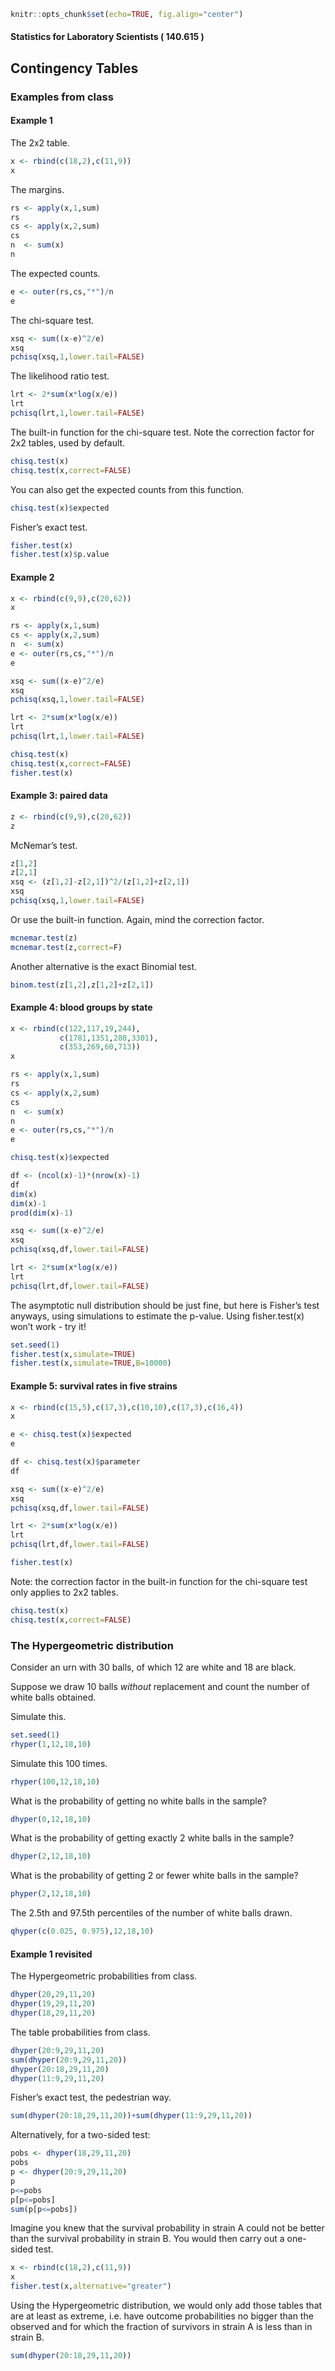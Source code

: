```r
knitr::opts_chunk$set(echo=TRUE, fig.align="center")
```

#### Statistics for Laboratory Scientists ( 140.615 )

## Contingency Tables

### Examples from class

#### Example 1

The 2x2 table.

```r
x <- rbind(c(18,2),c(11,9))
x
```

The margins.

```r
rs <- apply(x,1,sum) 
rs
cs <- apply(x,2,sum) 
cs
n  <- sum(x)
n
```

The expected counts.

```r
e <- outer(rs,cs,"*")/n
e
```

The chi-square test.

```r
xsq <- sum((x-e)^2/e) 
xsq
pchisq(xsq,1,lower.tail=FALSE) 
```

The likelihood ratio test.

```r
lrt <- 2*sum(x*log(x/e)) 
lrt
pchisq(lrt,1,lower.tail=FALSE)
```

The built-in function for the chi-square test. Note the correction factor for 2x2 tables, used by default.

```r
chisq.test(x)
chisq.test(x,correct=FALSE) 
```

You can also get the expected counts from this function.

```r
chisq.test(x)$expected
```

Fisher's exact test.

```r
fisher.test(x) 
fisher.test(x)$p.value
```

#### Example 2

```r
x <- rbind(c(9,9),c(20,62))
x

rs <- apply(x,1,sum) 
cs <- apply(x,2,sum) 
n  <- sum(x)
e <- outer(rs,cs,"*")/n
e

xsq <- sum((x-e)^2/e) 
xsq
pchisq(xsq,1,lower.tail=FALSE) 

lrt <- 2*sum(x*log(x/e)) 
lrt
pchisq(lrt,1,lower.tail=FALSE)

chisq.test(x)
chisq.test(x,correct=FALSE) 
fisher.test(x) 
```

#### Example 3: paired data

```r
z <- rbind(c(9,9),c(20,62))
z
```

McNemar's test.

```r
z[1,2]
z[2,1]
xsq <- (z[1,2]-z[2,1])^2/(z[1,2]+z[2,1])
xsq
pchisq(xsq,1,lower.tail=FALSE) 
```

Or use the built-in function. Again, mind the correction factor.

```r
mcnemar.test(z)
mcnemar.test(z,correct=F)
```

Another alternative is the exact Binomial test.

```r
binom.test(z[1,2],z[1,2]+z[2,1]) 
```

#### Example 4: blood groups by state

```r
x <- rbind(c(122,117,19,244),
           c(1781,1351,288,3301),
           c(353,269,60,713))
x

rs <- apply(x,1,sum) 
rs
cs <- apply(x,2,sum) 
cs
n  <- sum(x)
n
e <- outer(rs,cs,"*")/n
e

chisq.test(x)$expected

df <- (ncol(x)-1)*(nrow(x)-1)
df
dim(x)
dim(x)-1
prod(dim(x)-1)  

xsq <- sum((x-e)^2/e) 
xsq
pchisq(xsq,df,lower.tail=FALSE) 

lrt <- 2*sum(x*log(x/e)) 
lrt
pchisq(lrt,df,lower.tail=FALSE)
```

The asymptotic null distribution should be just fine, but here is Fisher's test anyways, using simulations to estimate the p-value. Using fisher.test(x) won't work - try it!

```r
set.seed(1)
fisher.test(x,simulate=TRUE)
fisher.test(x,simulate=TRUE,B=10000)
```

#### Example 5: survival rates in five strains

```r
x <- rbind(c(15,5),c(17,3),c(10,10),c(17,3),c(16,4))
x

e <- chisq.test(x)$expected
e

df <- chisq.test(x)$parameter 
df

xsq <- sum((x-e)^2/e) 
xsq
pchisq(xsq,df,lower.tail=FALSE) 

lrt <- 2*sum(x*log(x/e)) 
lrt
pchisq(lrt,df,lower.tail=FALSE)

fisher.test(x)
```

Note: the correction factor in the built-in function for the chi-square test only applies to 2x2 tables.

```r
chisq.test(x)
chisq.test(x,correct=FALSE) 
```

### The Hypergeometric distribution

Consider an urn with 30 balls, of which 12 are white and 18 are black.

Suppose we draw 10 balls *without* replacement and count the number of white balls obtained.

Simulate this.

```r
set.seed(1)
rhyper(1,12,18,10) 
```

Simulate this 100 times.

```r
rhyper(100,12,18,10)
```

What is the probability of getting no white balls in the sample?

```r
dhyper(0,12,18,10)
```

What is the probability of getting exactly 2 white balls in the sample?

```r
dhyper(2,12,18,10)
```

What is the probability of getting 2 or fewer white balls in the sample?

```r
phyper(2,12,18,10)
```

The 2.5th and 97.5th percentiles of the number of white balls drawn.

```r
qhyper(c(0.025, 0.975),12,18,10)
```

#### Example 1 revisited

The Hypergeometric probabilities from class.

```r
dhyper(20,29,11,20)
dhyper(19,29,11,20)
dhyper(18,29,11,20)
```

The table probabilities from class.

```r
dhyper(20:9,29,11,20)
sum(dhyper(20:9,29,11,20))
dhyper(20:18,29,11,20)
dhyper(11:9,29,11,20)
```

Fisher's exact test, the pedestrian way.

```r
sum(dhyper(20:18,29,11,20))+sum(dhyper(11:9,29,11,20))
```

Alternatively, for a two-sided test:

```r
pobs <- dhyper(18,29,11,20)
pobs
p <- dhyper(20:9,29,11,20)
p
p<=pobs
p[p<=pobs]
sum(p[p<=pobs])
```

Imagine you knew that the survival probability in strain A could not be better than the survival probability in strain B. You would then carry out a one-sided test.

```r
x <- rbind(c(18,2),c(11,9))
x
fisher.test(x,alternative="greater")
```

Using the Hypergeometric distribution, we would only add those tables that are at least as extreme, i.e. have outcome probabilities no bigger than the observed and for which the fraction of survivors in strain A is less than in strain B.

```r
sum(dhyper(20:18,29,11,20))
```

